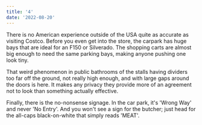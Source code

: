 ```yaml
---
title: '4'
date: '2022-08-20'
---
```


There is no American experience outside of the USA quite as accurate as visiting Costco. Before you even get into the store, the carpark has huge bays that are ideal for an F150 or Silverado. The shopping carts are almost big enough to need the same parking bays, making anyone pushing one look tiny.

That weird phenomenon in public bathrooms of the stalls having dividers too far off the ground, not really high enough, and with large gaps around the doors is here. It makes any privacy they provide more of an agreement not to look than something actually effective.

Finally, there is the no-nonsense signage. In the car park, it's 'Wrong Way' and never 'No Entry'. And you won't see a sign for the butcher; just head for the all-caps black-on-white that simply reads 'MEAT'.
